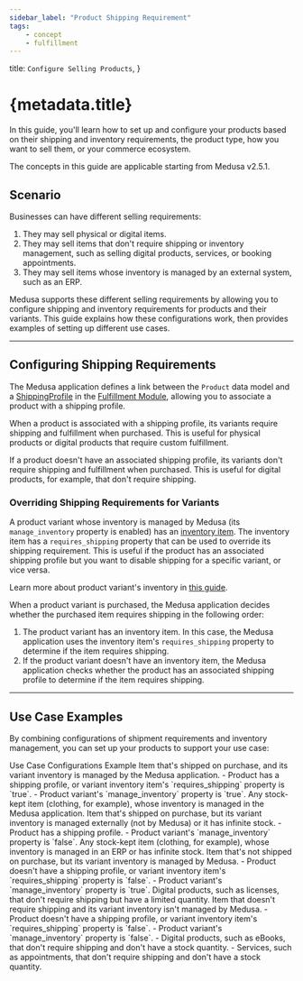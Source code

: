 ```yaml
---
sidebar_label: "Product Shipping Requirement"
tags:
    - concept
    - fulfillment
---
```



  title: `Configure Selling Products`,
}

# {metadata.title}

In this guide, you'll learn how to set up and configure your products based on their shipping and inventory requirements, the product type, how you want to sell them, or your commerce ecosystem.

<Note>

The concepts in this guide are applicable starting from Medusa v2.5.1.

</Note>

## Scenario

Businesses can have different selling requirements:

1. They may sell physical or digital items.
2. They may sell items that don't require shipping or inventory management, such as selling digital products, services, or booking appointments.
3. They may sell items whose inventory is managed by an external system, such as an ERP.

Medusa supports these different selling requirements by allowing you to configure shipping and inventory requirements for products and their variants. This guide explains how these configurations work, then provides examples of setting up different use cases.

---

## Configuring Shipping Requirements

The Medusa application defines a link between the `Product` data model and a [ShippingProfile](../../fulfillment/concepts/page.mdx#shipping-profile) in the [Fulfillment Module](../../fulfillment/page.mdx), allowing you to associate a product with a shipping profile.

When a product is associated with a shipping profile, its variants require shipping and fulfillment when purchased. This is useful for physical products or digital products that require custom fulfillment.

If a product doesn't have an associated shipping profile, its variants don't require shipping and fulfillment when purchased. This is useful for digital products, for example, that don't require shipping.

### Overriding Shipping Requirements for Variants

A product variant whose inventory is managed by Medusa (its `manage_inventory` property is enabled) has an [inventory item](../../inventory/concepts/page.mdx#inventoryitem). The inventory item has a `requires_shipping` property that can be used to override its shipping requirement. This is useful if the product has an associated shipping profile but you want to disable shipping for a specific variant, or vice versa.

<Note title="Tip">

Learn more about product variant's inventory in [this guide](../variant-inventory/page.mdx).

</Note>

When a product variant is purchased, the Medusa application decides whether the purchased item requires shipping in the following order:

1. The product variant has an inventory item. In this case, the Medusa application uses the inventory item's `requires_shipping` property to determine if the item requires shipping.
2. If the product variant doesn't have an inventory item, the Medusa application checks whether the product has an associated shipping profile to determine if the item requires shipping.

---

## Use Case Examples

By combining configurations of shipment requirements and inventory management, you can set up your products to support your use case:

<Table>
  <Table.Header>
    <Table.Row>
      <Table.HeaderCell>Use Case</Table.HeaderCell>
      <Table.HeaderCell>Configurations</Table.HeaderCell>
      <Table.HeaderCell>Example</Table.HeaderCell>
    </Table.Row>
  </Table.Header>
  <Table.Body>
    <Table.Row>
      <Table.Cell>
        Item that's shipped on purchase, and its variant inventory is managed by the Medusa application.
      </Table.Cell>
      <Table.Cell>
        - Product has a shipping profile, or variant inventory item's `requires_shipping` property is `true`.
        - Product variant's `manage_inventory` property is `true`.
      </Table.Cell>
      <Table.Cell>
        Any stock-kept item (clothing, for example), whose inventory is managed in the Medusa application.
      </Table.Cell>
    </Table.Row>
    <Table.Row>
      <Table.Cell>
        Item that's shipped on purchase, but its variant inventory is managed externally (not by Medusa) or it has infinite stock.
      </Table.Cell>
      <Table.Cell>
        - Product has a shipping profile.
        - Product variant's `manage_inventory` property is `false`.
      </Table.Cell>
      <Table.Cell>
        Any stock-kept item (clothing, for example), whose inventory is managed in an ERP or has infinite stock.
      </Table.Cell>
    </Table.Row>
    <Table.Row>
      <Table.Cell>
        Item that's not shipped on purchase, but its variant inventory is managed by Medusa.
      </Table.Cell>
      <Table.Cell>
        - Product doesn't have a shipping profile, or variant inventory item's `requires_shipping` property is `false`.
        - Product variant's `manage_inventory` property is `true`.
      </Table.Cell>
      <Table.Cell>
        Digital products, such as licenses, that don't require shipping but have a limited quantity.
      </Table.Cell>
    </Table.Row>
    <Table.Row>
      <Table.Cell>
        Item that doesn't require shipping and its variant inventory isn't managed by Medusa.
      </Table.Cell>
      <Table.Cell>
        - Product doesn't have a shipping profile, or variant inventory item's `requires_shipping` property is `false`.
        - Product variant's `manage_inventory` property is `false`.
      </Table.Cell>
      <Table.Cell>
        - Digital products, such as eBooks, that don't require shipping and don't have a stock quantity.
        - Services, such as appointments, that don't require shipping and don't have a stock quantity.
      </Table.Cell>
    </Table.Row>
  </Table.Body>
</Table>

